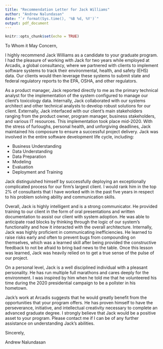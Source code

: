```yaml
---
title: "Recommendation Letter for Jack Williams"
author: "Andrew Nalundasan"
date: "`r format(Sys.time(), '%B %d, %Y')`"
output: pdf_document
---
```


```r
knitr::opts_chunk$set(echo = TRUE)
```


To Whom it May Concern,

I highly recommend Jack Williams as a candidate to your graduate program. I had the pleasure of working with Jack for two years while employed at Arcadis, a global consultancy, where we partnered with clients to implement software systems to track their environmental, health, and safety (EHS) data. Our clients would then leverage these systems to submit state and federal regulatory reports to the EPA, OSHA, and other regulators. 

As a product manager, Jack reported directly to me as the primary technical analyst for the implementation of the system configured to manage our client's toxicology data. Internally, Jack collaborated with our systems architect and other technical analysts to develop robust solutions for our client. Externally, Jack interfaced with our client's main stakeholders ranging from the product owner, program manager, business stakeholders, and various IT resources. This implementation took place mid-2020. With the stress of furloughs, personal health, and unforgiving deadlines, Jack maintained his composure to ensure a successful project delivery. Jack was involved in the entire software development life cycle, including: 

+ Business Understanding
+ Data Understanding
+ Data Preparation
+ Modeling
+ Evaluation
+ Deployment and Training

Jack distinguished himself by successfully deploying an exceptionally complicated process for our firm's largest client. I would rank him in the top 2% of consultants that I have worked with in the past five years in respect to his problem solving ability and communication skills.

Overall, Jack is highly intelligent and is a strong communicator. He provided training to our client in the form of oral presentations and written documentation to assist our client with system adoption. He was able to anticipate road blocks by thinking through the logic of our system's functionality and how it interacted with the overall architecture. Internally, Jack was highly proficient in communicating inefficiencies. He learned to raise risks early and often to prevent bugs from compounding on themselves, which was a learned skill after being provided the constructive feedback to not be afraid to bring bad news to the table. Once this lesson was learned, Jack was heavily relied on to get a true sense of the pulse of our project.

On a personal level, Jack is a well disciplined individual with a pleasant personality. He has run multiple full marathons and cares deeply for the environment. I was inspired by him when he told me that he volunteered his time during the 2020 presidential campaign to be a pollster in his hometown. 

Jack’s work at Arcadis suggests that he would greatly benefit from the opportunities that your program offers. He has proven himself to have the perseverance, initiative, and intellectual creativity necessary to complete an advanced graduate degree. I strongly believe that Jack would be a positive asset to your program. Please contact me if I can be of any further assistance on understanding Jack's abilities. 

Sincerely,

Andrew Nalundasan



